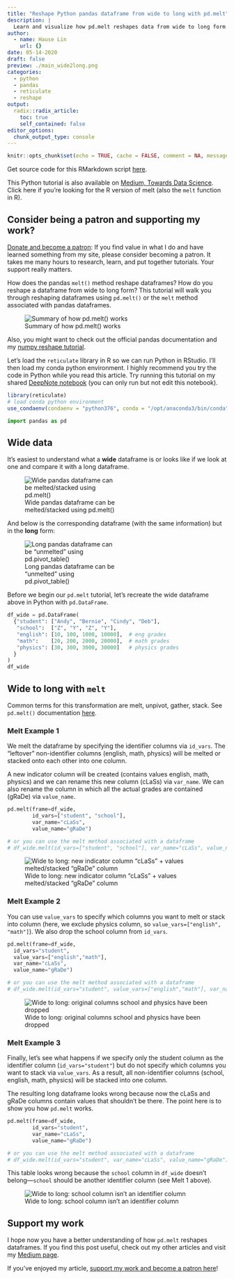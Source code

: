 ```yaml
---
title: "Reshape Python pandas dataframe from wide to long with pd.melt"
description: |
  Learn and visualize how pd.melt reshapes data from wide to long form
author:
  - name: Hause Lin
    url: {}
date: 05-14-2020
draft: false
preview: ./main_wide2long.png
categories: 
  - python
  - pandas
  - reticulate
  - reshape
output:
  radix::radix_article:
    toc: true
    self_contained: false
editor_options: 
  chunk_output_type: console
---
```


```r
knitr::opts_chunk$set(echo = TRUE, cache = FALSE, comment = NA, message = FALSE, warning = FALSE)
```

Get source code for this RMarkdown script [here](https://raw.githubusercontent.com/hauselin/rtutorialsite/master/_posts/2020-05-17-reshape-python-pandas-dataframe-from-long-to-wide-with-pivottable/reshape-python-pandas-dataframe-from-long-to-wide-with-pivottable.Rmd).

This Python tutorial is also available on [Medium, Towards Data Science](https://towardsdatascience.com/reshape-pandas-dataframe-with-melt-in-python-tutorial-and-visualization-29ec1450bb02). Click here if you're looking for the R version of melt (also the `melt` function in R).

## Consider being a patron and supporting my work?

[Donate and become a patron](https://donorbox.org/support-my-teaching): If you find value in what I do and have learned something from my site, please consider becoming a patron. It takes me many hours to research, learn, and put together tutorials. Your support really matters.

How does the pandas `melt()` method reshape dataframes? How do you reshape a dataframe from wide to long form? This tutorial will walk you through reshaping dataframes using `pd.melt()` or the `melt` method associated with pandas dataframes.

![Summary of how pd.melt() works](./main_wide2long.png)

Also, you might want to check out the official pandas documentation and my [numpy reshape tutorial](https://towardsdatascience.com/reshape-pandas-dataframe-with-melt-in-python-tutorial-and-visualization-29ec1450bb02).

Let's load the `reticulate` library in R so we can run Python in RStudio. I'll then load my conda python environment. I highly recommend you try the code in Python while you read this article. Try running this tutorial on my shared [DeepNote notebook](https://beta.deepnote.com/project/d1350ad6-bcb4-4c3d-857b-c29d01b8a803) (you can only run but not edit this notebook).

```r
library(reticulate)
# load conda python environment
use_condaenv(condaenv = "python376", conda = "/opt/anaconda3/bin/conda")
```

```python
import pandas as pd
```

## Wide data

It’s easiest to understand what a **wide** dataframe is or looks like if we look at one and compare it with a long dataframe.

<div style="width:300px">
![Wide pandas dataframe can be melted/stacked using pd.melt()](./pic1.png)
</div>

And below is the corresponding dataframe (with the same information) but in the **long** form:

<div style="width:300px">
![Long pandas dataframe can be “unmelted” using pd.pivot_table()](./pic2.png)
</div>

Before we begin our `pd.melt` tutorial, let’s recreate the wide dataframe above in Python with `pd.DataFrame`.

```python
df_wide = pd.DataFrame(
  {"student": ["Andy", "Bernie", "Cindy", "Deb"],
   "school":  ["Z", "Y", "Z", "Y"],
   "english": [10, 100, 1000, 10000],  # eng grades
   "math":    [20, 200, 2000, 20000],  # math grades
   "physics": [30, 300, 3000, 30000]   # physics grades
  }
)
df_wide
```

## Wide to long with `melt`

Common terms for this transformation are melt, unpivot, gather, stack. See `pd.melt()` documentation [here](https://pandas.pydata.org/docs/reference/api/pandas.melt.html).

### Melt Example 1

We melt the dataframe by specifying the identifier columns via `id_vars`. The “leftover” non-identifier columns (english, math, physics) will be melted or stacked onto each other into one column.

A new indicator column will be created (contains values english, math, physics) and we can rename this new column (cLaSs) via `var_name`. We can also rename the column in which all the actual grades are contained (gRaDe) via `value_name`.

```python
pd.melt(frame=df_wide, 
        id_vars=["student", "school"], 
        var_name="cLaSs", 
        value_name="gRaDe")

# or you can use the melt method associated with a dataframe
# df_wide.melt(id_vars=["student", "school"], var_name="cLaSs", value_name="gRaDe")
```

![Wide to long: new indicator column “cLaSs” + values melted/stacked “gRaDe” column](./pic3.png)

### Melt Example 2

You can use `value_vars` to specify which columns you want to melt or stack into column (here, we exclude physics column, so `value_vars=["english", "math"]`). We also drop the school column from `id_vars`.

```python
pd.melt(frame=df_wide, 
  id_vars="student", 
  value_vars=["english","math"], 
  var_name="cLaSs", 
  value_name="gRaDe")

# or you can use the melt method associated with a dataframe
# df_wide.melt(id_vars="student", value_vars=["english","math"], var_name="cLaSs", value_name="gRaDe")
```

![Wide to long: original columns school and physics have been dropped](./pic4.png)

### Melt Example 3

Finally, let’s see what happens if we specify only the student column as the identifier column (`id_vars="student"`) but do not specify which columns you want to stack via `value_vars`. As a result, all non-identifier columns (school, english, math, physics) will be stacked into one column.

The resulting long dataframe looks wrong because now the cLaSs and gRaDe columns contain values that shouldn’t be there. The point here is to show you how `pd.melt` works.

```python
pd.melt(frame=df_wide,
        id_vars="student",
        var_name="cLaSs", 
        value_name="gRaDe")

# or you can use the melt method associated with a dataframe
# df_wide.melt(id_vars="student", var_name="cLaSs", value_name="gRaDe")
```

This table looks wrong because the `school` column in `df_wide` doesn't belong—`school` should be another identifier column (see Melt 1 above).

![Wide to long: school column isn’t an identifier column](./pic5.png)

## Support my work

I hope now you have a better understanding of how `pd.melt` reshapes dataframes. If you find this post useful, check out my other articles and visit my [Medium page](https://medium.com/@ausius).

If you've enjoyed my article, [support my work and become a patron here](https://donorbox.org/support-my-teaching)!
